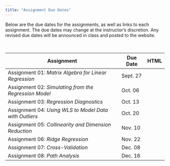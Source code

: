 ```yaml
---
title: "Assignment Due Dates"
---
```



Below are the due dates for the assignments, as well as links to each assignment. The due dates may change at the instructor's discretion. Any revised due dates will be announced in class and posted to the website. 

<br />

<table class="table">

<thead>
<tr>
<th style="width:70%;">Assignment</th>
<th style="width:10%;">Due Date</th>
<th style="width:10%;text-align:center">HTML</th>
</tr>
</thead>

<tbody>

<tr>
<td>Assignment 01: *Matrix Algebra for Linear Regression* 
  <!-- <span style="margin-left:20px; color:red;">*[Updated 09-09-2019]*</span> -->
</td>
<td>Sept. 27</td>
<td align="center" style="vertical-align:middle;">
  <a class = "my-link" href="assignments/assignment-01.html"><span class="fas fa-link"></span></a>
</td>
</tr>

<tr>
<td>Assignment 02: *Simulating from the Regression Model*</td>
<td>Oct. 06</td>
<td align="center" style="vertical-align:middle;">
  <a class = "my-link" href="assignments/assignment-02.html"><span class="fas fa-link"></span></a>
</td>
</tr>

<tr>
<td>Assignment 03: *Regression Diagnostics*</td>
<td>Oct. 13</td>
<td align="center" style="vertical-align:middle;">
  <a class = "my-link" href="assignments/assignment-03.html"><span class="fas fa-link"></span></a>
</td>
</tr>

<tr>
<td>Assignment 04: *Using WLS to Model Data with Outliers*</td>
<td>Oct. 20</td>
<td align="center" style="vertical-align:middle;">
  <a class = "my-link" href="assignments/assignment-04.html"><span class="fas fa-link"></span></a>
</td>
</tr>

<tr>
<td>Assignment 05: *Collinearity and Dimension Reduction*</td>
<td>Nov. 10</td>
<td align="center" style="vertical-align:middle;">
  <a class = "my-link" href="assignments/assignment-05.html"><span class="fas fa-link"></span></a>
</td>
</tr>

<tr>
<td>Assignment 06: *Ridge Regression*</td>
<td>Nov. 22</td>
<td align="center" style="vertical-align:middle;">
  <a class = "my-link" href="assignments/assignment-06.html"><span class="fas fa-link"></span></a>
</td>
</tr>

<tr>
<td>Assignment 07: *Cross-Validation*</td>
<td>Dec. 08</td>
<td align="center" style="vertical-align:middle;">
  <a class = "my-link" href="assignments/assignment-07.html"><span class="fas fa-link"></span></a>
</td>
</tr>

<tr>
<td>Assignment 08: *Path Analysis*</td>
<td>Dec. 16</td>
<td align="center" style="vertical-align:middle;">
  <a class = "my-link" href="assignments/assignment-08.html"><span class="fas fa-link"></span></a>
</td>
</tr>


</tbody>
</table>





